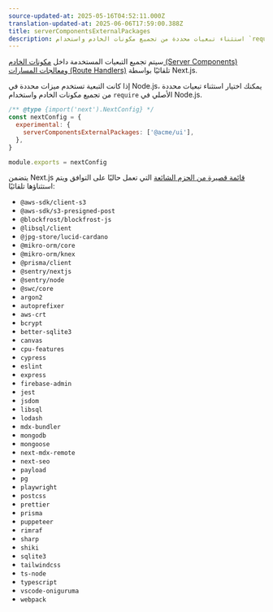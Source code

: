 ```yaml
---
source-updated-at: 2025-05-16T04:52:11.000Z
translation-updated-at: 2025-06-06T17:59:00.388Z
title: serverComponentsExternalPackages
description: استثناء تبعيات محددة من تجميع مكونات الخادم واستخدام `require` الأصلي في Node.js
---
```


سيتم تجميع التبعيات المستخدمة داخل [مكونات الخادم (Server Components)](/docs/app/building-your-application/rendering/server-components) و[معالجات المسارات (Route Handlers)](/docs/app/building-your-application/routing/route-handlers) تلقائيًا بواسطة Next.js.

إذا كانت التبعية تستخدم ميزات محددة في Node.js، يمكنك اختيار استثناء تبعيات محددة من تجميع مكونات الخادم واستخدام `require` الأصلي في Node.js.

```js filename="next.config.js"
/** @type {import('next').NextConfig} */
const nextConfig = {
  experimental: {
    serverComponentsExternalPackages: ['@acme/ui'],
  },
}

module.exports = nextConfig
```

يتضمن Next.js [قائمة قصيرة من الحزم الشائعة](https://github.com/vercel/next.js/blob/canary/packages/next/src/lib/server-external-packages.json) التي تعمل حاليًا على التوافق ويتم استثناؤها تلقائيًا:

- `@aws-sdk/client-s3`
- `@aws-sdk/s3-presigned-post`
- `@blockfrost/blockfrost-js`
- `@libsql/client`
- `@jpg-store/lucid-cardano`
- `@mikro-orm/core`
- `@mikro-orm/knex`
- `@prisma/client`
- `@sentry/nextjs`
- `@sentry/node`
- `@swc/core`
- `argon2`
- `autoprefixer`
- `aws-crt`
- `bcrypt`
- `better-sqlite3`
- `canvas`
- `cpu-features`
- `cypress`
- `eslint`
- `express`
- `firebase-admin`
- `jest`
- `jsdom`
- `libsql`
- `lodash`
- `mdx-bundler`
- `mongodb`
- `mongoose`
- `next-mdx-remote`
- `next-seo`
- `payload`
- `pg`
- `playwright`
- `postcss`
- `prettier`
- `prisma`
- `puppeteer`
- `rimraf`
- `sharp`
- `shiki`
- `sqlite3`
- `tailwindcss`
- `ts-node`
- `typescript`
- `vscode-oniguruma`
- `webpack`